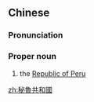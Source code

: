 ==Chinese==
{{zh-forms|s=秘鲁共和国|type=23}}

===Pronunciation===
{{zh-pron
|m=Bìlǔ Gònghéguó
|c=bei3 lou5 gung6 wo4 gwok3
|cat=pn
}}

===Proper noun===
{{zh-proper noun}}

# the [[Republic of Peru]]

{{zh-cat|Peru|Countries of South America}}

[[zh:秘魯共和國]]